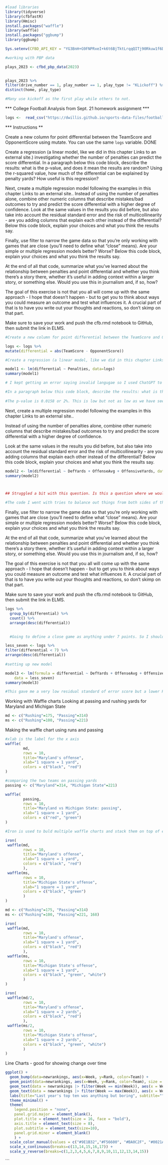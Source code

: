 ```r
#load libraries
library(tidyverse)
library(cfbfastR)
library(Hmisc)
install.packages("waffle")
library(waffle)
install.packages("ggbump")
library(ggbump)

```

```r

Sys.setenv(CFBD_API_KEY = "YG3BnH+G9FNPRxeI+k6t6BjTktLrqqQITj90Rkuw1f6Dt9rL54jczqxjg8rGA3Sj")


```

```r
#working with PBP data

plays_2023 <- cfbd_pbp_data(2023)
  
```

```r
plays_2023 %>% 
filter(drive_number == 1, play_number == 1, play_type != "KLickoff") %>% 
distinct(home, play_type)

#Many use kickoff as the first play while others to not. 

```

*** College Football Analysis from Sept. 21 homework assignment ***

```r

logs <-  read_csv("https://dwillis.github.io/sports-data-files/footballlogs1122.csv")


```

*** Instructions **

Create a new column for point differential between the TeamScore and OpponentScore using mutate. You can use the same `logs` variable. DONE

Create a regression (a linear model, like we did in this chapter Links to an external site.) investigating whether the number of penalties can predict the score differential. In a paragraph below this code block, describe the results: what is the p-value, and does it mean the results are random? Using the r-squared value, how much of the differential can be explained by penalty yards? How useful is this regression?

Next, create a multiple regression model following the examples in this chapter Links to an external site.. Instead of using the number of penalties alone, combine other numeric columns that describe mistakes/bad outcomes to try and predict the score differential with a higher degree of confidence. Look at the same values in the results you did before, but also take into account the residual standard error and the risk of multicollinearity - are you adding columns that explain each other instead of the differential? Below this code block, explain your choices and what you think the results say.

Finally, use filter to narrow the game data so that you're only working with games that are close (you'll need to define what "close" means). Are your simple or multiple regression models better? Worse? Below this code block, explain your choices and what you think the results say.

At the end of all that code, summarize what you've learned about the relationship between penalties and point differential and whether you think there's a story there, whether it's useful in adding context within a larger story, or something else. Would you use this in journalism and, if so, how?

The goal of this exercise is not that you all will come up with the same approach - I hope that doesn't happen - but to get you to think about ways you could measure an outcome and test what influences it. A crucial part of that is to have you write out your thoughts and reactions, so don't skimp on that part.

Make sure to save your work and push the cfb.rmd notebook to GitHub, then submit the link in ELMS.


```r
#Create a new column for point differential between the TeamScore and OpponentScore using mutate. You can use the same `logs` variable.

logs <- logs %>% 
mutate(differential = abs(TeamScore - OpponentScore))

```

```r
#Create a regression (a linear model, like we did in this chapter Links to an external site.) investigating whether the number of penalties can predict the score differential. 

model1 <- lm(differential ~ Penalties, data=logs)
summary(model1)

# I kept getting an error saying invalid langugae so I used ChatGPT to tell me that what I was doing wrong was originally writing the code like this model1 <- logs %>% lm(differential ~ Penalties, data=logs) summary(model1)... the error was that I did not need the first logs. I only needed to set the data equal to logs.

#In a paragraph below this code block, describe the results: what is the p-value, and does it mean the results are random? Using the r-squared value, how much of the differential can be explained by penalty yards? How useful is this regression?
  
#The p-value is 0.0158 or 2%. This is low but not as low as we have seen before in other examples. The R-Squared value is close to 0 which means there is not much of a correlation to this data. The regression is not successful because there is a very high Risidual Standard of Error in the 20s. I think you go off the R value when you say that less than 1% of the value can be explained by the penalty yards. 


```
Next, create a multiple regression model following the examples in this chapter Links to an external site..

Instead of using the number of penalties alone, combine other numeric columns that describe mistakes/bad outcomes to try and predict the score differential with a higher degree of confidence. 

Look at the same values in the results you did before, but also take into account the residual standard error and the risk of multicollinearity - are you adding columns that explain each other instead of the differential? Below this code block, explain your choices and what you think the results say.

```r




model2 <- lm(differential ~ DefYards + OffenseAvg + OffensiveYards, data=logs)
summary(model2)



## Struggled a bit with this question. Is this a question where we would create a martrix?

#The code I went with tries to balance out things from both sides of the ball. I'm sure there is a combination that produces a lower standard error score which would make a stronger relationship but getting it to a 12 down from 22 is good in my book. It also produced a high R-squared closer to 1 which means that there is something correlated about these figures in determining the point differental of a game. 


```
Finally, use filter to narrow the game data so that you're only working with games that are close (you'll need to define what "close" means). Are your simple or multiple regression models better? Worse? Below this code block, explain your choices and what you think the results say.

At the end of all that code, summarize what you've learned about the relationship between penalties and point differential and whether you think there's a story there, whether it's useful in adding context within a larger story, or something else. Would you use this in journalism and, if so, how?

The goal of this exercise is not that you all will come up with the same approach - I hope that doesn't happen - but to get you to think about ways you could measure an outcome and test what influences it. A crucial part of that is to have you write out your thoughts and reactions, so don't skimp on that part.

Make sure to save your work and push the cfb.rmd notebook to GitHub, then submit the link in ELMS.

```r
logs %>% 
  group_by(differential) %>% 
  count() %>% 
  arrange(desc(differential))

  
  #Going to define a close game as anything under 7 points. So I should create a filter to only show me the games with a score differential of 7 or less.

less_seven <- logs %>% 
filter(differential < 7) %>% 
arrange(desc(differential))
  
#setting up new model
```


```r

model3 <- lm(formula = differential ~ DefYards + OffenseAvg + OffensiveYards, 
    data = less_seven)
summary(model3)

#This gave me a very low residual standard of error score but a lower R-squared score as well. What this tells me is that maybe the factors I chose work well in games with a higher differential than those with a lower one. I also think that there is more of a situational relationship here that theres a stronger correlation wtih higher point differentials rather than in close games. Would this mean that penalties don't always influence the point differentials of close games?


```

Working with Waffle charts
Looking at passing and rushing yards for Maryland and Michigan State
```r
md <- c("Rushing"=175, "Passing"=314)
ms <- c("Rushing"=100, "Passing"=221)
```

Making the waffle chart using runs and passing
```r
#xlab is the label for the x axis
waffle(
        md, 
        rows = 10, 
        title="Maryland's offense", 
        xlab="1 square = 1 yard", 
        colors = c("black", "red")
)
```
```r
#comparing the two teams on passing yards 
passing <- c("Maryland"=314, "Michigan State"=221)

waffle(
        passing, 
        rows = 10, 
        title="Maryland vs Michigan State: passing", 
        xlab="1 square = 1 yard", 
        colors = c("red", "green")
)


```

```r
#Iron is used to buld multiple waffle charts and stack them on top of each other. 

iron(
 waffle(md, 
        rows = 10, 
        title="Maryland's offense", 
        xlab="1 square = 1 yard", 
        colors = c("black", "red")
        ),
 waffle(ms, 
        rows = 10, 
        title="Michigan State's offense", 
        xlab="1 square = 1 yard", 
        colors = c("black", "green")
        )
)
```
```r
md <- c("Rushing"=175, "Passing"=314)
ms <- c("Rushing"=100, "Passing"=221, 168)

```

```r

iron(
 waffle(md, 
        rows = 10, 
        title="Maryland's offense", 
        xlab="1 square = 1 yard", 
        colors = c("black", "red")
        ),
 waffle(ms, 
        rows = 10, 
        title="Michigan State's offense", 
        xlab="1 square = 1 yard",
        colors = c("black", "green", "white")
        )
)

```

```r
iron(
 waffle(md/2, 
        rows = 10, 
        title="Maryland's offense", 
        xlab="1 square = 2 yards", 
        colors = c("black", "red")
        ),
 waffle(ms/2, 
        rows = 10, 
        title="Michigan State's offense", 
        xlab="1 square = 2 yards",
        colors = c("black", "green", "white")
        )
)

```

Line Charts - good for showing change over time


```r


ggplot() + 
  geom_bump(data=newrankings, aes(x=Week, y=Rank, color=Team)) + 
  geom_point(data=newrankings, aes(x=Week, y=Rank, color=Team), size = 4) +   
  geom_text(data = newrankings |> filter(Week == min(Week)), aes(x = Week - .2, y=Rank, label = Team), size = 3, hjust = 1) +
  geom_text(data = newrankings |> filter(Week == max(Week)), aes(x = Week + .2, y=Rank, label = Team), size = 3, hjust = 0) +
  labs(title="Last year's top ten was anything but boring", subtitle="", y= "Rank", x = "Week") +
  theme_minimal() +
  theme(
    legend.position = "none",
    panel.grid.major = element_blank(),
    plot.title = element_text(size = 16, face = "bold"),
    axis.title = element_text(size = 8), 
    plot.subtitle = element_text(size=10), 
    panel.grid.minor = element_blank()
    ) +
  scale_color_manual(values = c("#9E1B32","#F56600", "#BA0C2F", "#0021A5", "#ffcb05", "#BB0000", "#4d1979","#FF8200", "#990000", "#CC0000")) +
  scale_x_continuous(breaks=c(13,14,15,16,17)) + 
  scale_y_reverse(breaks=c(1,2,3,4,5,6,7,8,9,10,11,12,13,14,15))

```

```




